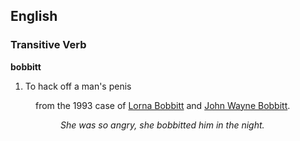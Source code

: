 ==English==
===Transitive Verb===
'''bobbitt'''
# To hack off a man's penis
: from the 1993 case of [[w:Lorna Bobbitt|Lorna Bobbitt]] and [[w:John Wayne Bobbitt|John Wayne Bobbitt]].
::''She was so angry, she bobbitted him in the night.''

<!-- ironically this article is a --> {{stub}}